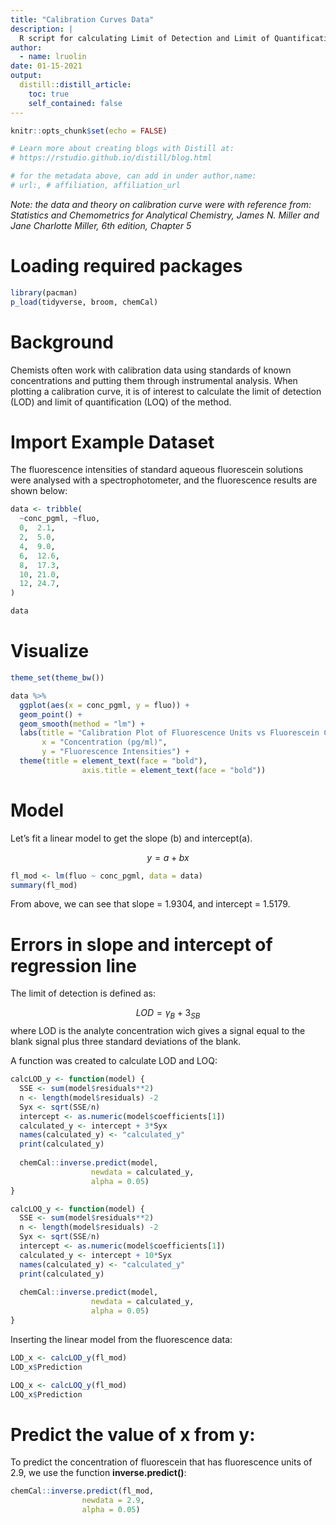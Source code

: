 ```yaml
---
title: "Calibration Curves Data"
description: |
  R script for calculating Limit of Detection and Limit of Quantification
author:
  - name: lruolin
date: 01-15-2021
output:
  distill::distill_article:
    toc: true
    self_contained: false
---
```


```r
knitr::opts_chunk$set(echo = FALSE)

# Learn more about creating blogs with Distill at:
# https://rstudio.github.io/distill/blog.html

# for the metadata above, can add in under author,name:
# url:, # affiliation, affiliation_url

```
*Note: the data and theory on calibration curve were with reference from: Statistics and Chemometrics for Analytical Chemistry, James N. Miller and Jane Charlotte Miller, 6th edition, Chapter 5*

# Loading required packages
```r
library(pacman)
p_load(tidyverse, broom, chemCal)
```


# Background
Chemists often work with calibration data using standards of known concentrations and putting them through instrumental analysis. When plotting a calibration curve, it is of interest to calculate the limit of detection (LOD) and limit of quantification (LOQ) of the method. 

# Import Example Dataset

The fluorescence intensities of standard aqueous fluorescein solutions were analysed with a spectrophotometer, and the fluorescence results are shown below:

```r
data <- tribble(
  ~conc_pgml, ~fluo,
  0,  2.1,
  2,  5.0,
  4,  9.0,
  6,  12.6,
  8,  17.3,
  10, 21.0,
  12, 24.7,
)

data
```

# Visualize
```r
theme_set(theme_bw())

data %>% 
  ggplot(aes(x = conc_pgml, y = fluo)) +
  geom_point() +
  geom_smooth(method = "lm") +
  labs(title = "Calibration Plot of Fluorescence Units vs Fluorescein Concentration",
       x = "Concentration (pg/ml)",
       y = "Fluorescence Intensities") +
  theme(title = element_text(face = "bold"),
                axis.title = element_text(face = "bold"))

```

# Model

Let's fit a linear model to get the slope (b) and intercept(a).

$$
y = a + bx
$$

```r
fl_mod <- lm(fluo ~ conc_pgml, data = data)
summary(fl_mod)
```

From above, we can see that slope = 1.9304, and intercept = 1.5179.

# Errors in slope and intercept of regression line

The limit of detection is defined as:

$$
LOD = \gamma_B + 3_{SB}
$$
where LOD is the analyte concentration wich gives a signal equal to the blank signal plus three standard deviations of the blank.

A function was created to calculate LOD and LOQ:

```r
calcLOD_y <- function(model) {
  SSE <- sum(model$residuals**2)
  n <- length(model$residuals) -2
  Syx <- sqrt(SSE/n)
  intercept <- as.numeric(model$coefficients[1])
  calculated_y <- intercept + 3*Syx
  names(calculated_y) <- "calculated_y"
  print(calculated_y)
  
  chemCal::inverse.predict(model,
                  newdata = calculated_y,
                  alpha = 0.05) 
}
```
```r
calcLOQ_y <- function(model) {
  SSE <- sum(model$residuals**2)
  n <- length(model$residuals) -2
  Syx <- sqrt(SSE/n)
  intercept <- as.numeric(model$coefficients[1])
  calculated_y <- intercept + 10*Syx
  names(calculated_y) <- "calculated_y"
  print(calculated_y)
  
  chemCal::inverse.predict(model,
                  newdata = calculated_y,
                  alpha = 0.05) 
}
```

Inserting the linear model from the fluorescence data:

```r
LOD_x <- calcLOD_y(fl_mod)
LOD_x$Prediction 
```

```r
LOQ_x <- calcLOQ_y(fl_mod)
LOQ_x$Prediction 
```

# Predict the value of x from y:

To predict the concentration of fluorescein that has fluorescence units of 2.9, we use the function **inverse.predict()**:

```r
chemCal::inverse.predict(fl_mod, 
                newdata = 2.9,
                alpha = 0.05)
```
